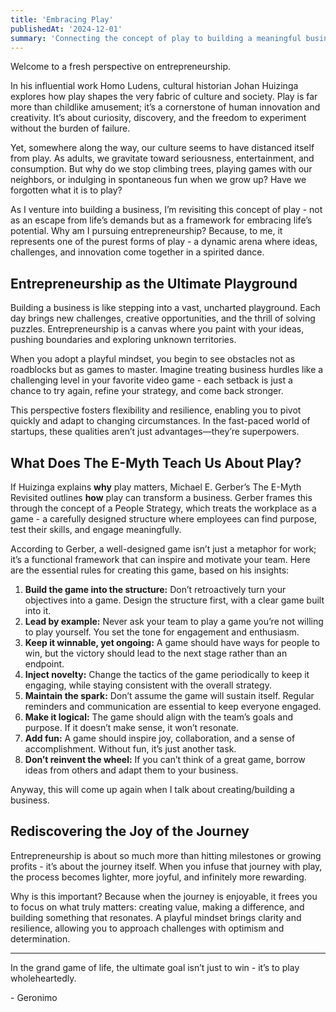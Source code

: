 ```yaml
---
title: 'Embracing Play'
publishedAt: '2024-12-01'
summary: 'Connecting the concept of play to building a meaningful business'
---
```


Welcome to a fresh perspective on entrepreneurship.

In his influential work Homo Ludens, cultural historian Johan Huizinga explores how play shapes the very fabric of culture and society. Play is far more than childlike amusement; it’s a cornerstone of human innovation and creativity. It’s about curiosity, discovery, and the freedom to experiment without the burden of failure.

Yet, somewhere along the way, our culture seems to have distanced itself from play. As adults, we gravitate toward seriousness, entertainment, and consumption. But why do we stop climbing trees, playing games with our neighbors, or indulging in spontaneous fun when we grow up? Have we forgotten what it is to play?

As I venture into building a business, I’m revisiting this concept of play - not as an escape from life’s demands but as a framework for embracing life’s potential. Why am I pursuing entrepreneurship? Because, to me, it represents one of the purest forms of play - a dynamic arena where ideas, challenges, and innovation come together in a spirited dance.

## Entrepreneurship as the Ultimate Playground

Building a business is like stepping into a vast, uncharted playground. Each day brings new challenges, creative opportunities, and the thrill of solving puzzles. Entrepreneurship is a canvas where you paint with your ideas, pushing boundaries and exploring unknown territories.

When you adopt a playful mindset, you begin to see obstacles not as roadblocks but as games to master. Imagine treating business hurdles like a challenging level in your favorite video game - each setback is just a chance to try again, refine your strategy, and come back stronger.

This perspective fosters flexibility and resilience, enabling you to pivot quickly and adapt to changing circumstances. In the fast-paced world of startups, these qualities aren’t just advantages—they’re superpowers.

## What Does The E-Myth Teach Us About Play?

If Huizinga explains **why** play matters, Michael E. Gerber’s The E-Myth Revisited outlines **how** play can transform a business. Gerber frames this through the concept of a People Strategy, which treats the workplace as a game - a carefully designed structure where employees can find purpose, test their skills, and engage meaningfully.

According to Gerber, a well-designed game isn’t just a metaphor for work; it’s a functional framework that can inspire and motivate your team. Here are the essential rules for creating this game, based on his insights:

1. **Build the game into the structure:** Don’t retroactively turn your objectives into a game. Design the structure first, with a clear game built into it.
2. **Lead by example:** Never ask your team to play a game you’re not willing to play yourself. You set the tone for engagement and enthusiasm.
3. **Keep it winnable, yet ongoing:** A game should have ways for people to win, but the victory should lead to the next stage rather than an endpoint.
4. **Inject novelty:** Change the tactics of the game periodically to keep it engaging, while staying consistent with the overall strategy.
5. **Maintain the spark:** Don’t assume the game will sustain itself. Regular reminders and communication are essential to keep everyone engaged.
6. **Make it logical:** The game should align with the team’s goals and purpose. If it doesn’t make sense, it won’t resonate.
7. **Add fun:** A game should inspire joy, collaboration, and a sense of accomplishment. Without fun, it’s just another task.
8. **Don’t reinvent the wheel:** If you can’t think of a great game, borrow ideas from others and adapt them to your business.

Anyway, this will come up again when I talk about creating/building a business.

## Rediscovering the Joy of the Journey

Entrepreneurship is about so much more than hitting milestones or growing profits - it’s about the journey itself. When you infuse that journey with play, the process becomes lighter, more joyful, and infinitely more rewarding.

Why is this important? Because when the journey is enjoyable, it frees you to focus on what truly matters: creating value, making a difference, and building something that resonates. A playful mindset brings clarity and resilience, allowing you to approach challenges with optimism and determination.

---

In the grand game of life, the ultimate goal isn’t just to win - it’s to play wholeheartedly.

\- Geronimo
